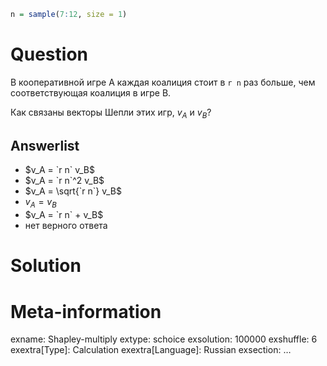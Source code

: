```r
n = sample(7:12, size = 1)
```

Question
========
В кооперативной игре A каждая коалиция стоит в `r n` раз больше, 
чем соответствующая коалиция в игре B.

Как связаны векторы Шепли этих игр, $v_A$ и $v_B$?



Answerlist
----------
*  $v_A = `r n` v_B$
*  $v_A = `r n`^2 v_B$
*  $v_A = \sqrt{`r n`} v_B$
*  $v_A = v_B$
*  $v_A = `r n` + v_B$
*  нет верного ответа


Solution
========


Meta-information
================
exname: Shapley-multiply
extype: schoice
exsolution: 100000
exshuffle: 6
exextra[Type]: Calculation
exextra[Language]: Russian
exsection: ...
